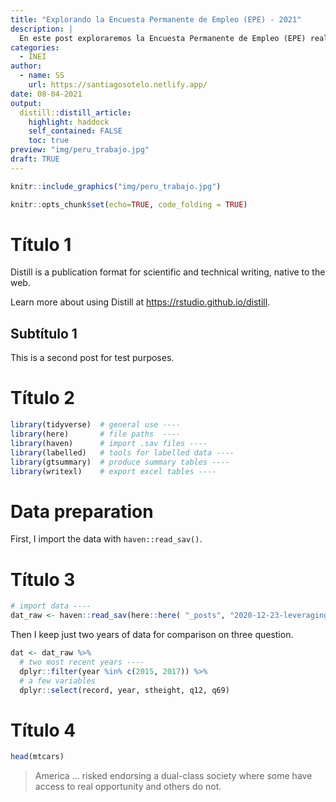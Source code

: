 ```yaml
---
title: "Explorando la Encuesta Permanente de Empleo (EPE) - 2021"
description: |
  En este post exploraremos la Encuesta Permanente de Empleo (EPE) realizada en fecha tal. La base de datos puedes descargarla aquí. Empecemos.
categories:
  - INEI
author:
  - name: SS
    url: https://santiagosotelo.netlify.app/
date: 08-04-2021
output:
  distill::distill_article:
    highlight: haddock
    self_contained: FALSE
    toc: true
preview: "img/peru_trabajo.jpg"
draft: TRUE
---
```


```r

knitr::include_graphics("img/peru_trabajo.jpg")

```


```r
knitr::opts_chunk$set(echo=TRUE, code_folding = TRUE)
```


# Título 1

Distill is a publication format for scientific and technical writing, native to the web.

Learn more about using Distill at <https://rstudio.github.io/distill>.

## Subtítulo 1

This is a second post for test purposes.

# Título 2

```r
library(tidyverse)  # general use ----
library(here)       # file paths  ----
library(haven)      # import .sav files ----  
library(labelled)   # tools for labelled data ----
library(gtsummary)  # produce summary tables ----
library(writexl)    # export excel tables ----
```

# Data preparation

First, I import the data with `haven::read_sav()`.

# Título 3

```r
# import data ----
dat_raw <- haven::read_sav(here::here( "_posts", "2020-12-23-leveraging-labelled-data-in-r", "data", "sadc_2017_national.sav"))
```

Then I keep just two years of data for comparison on three question.

```r
dat <- dat_raw %>% 
  # two most recent years ----
  dplyr::filter(year %in% c(2015, 2017)) %>% 
  # a few variables
  dplyr::select(record, year, stheight, q12, q69) 
```

# Título 4

```r
head(mtcars)
```

> America … risked endorsing a dual-class society where some have access to real opportunity and others do not. 
